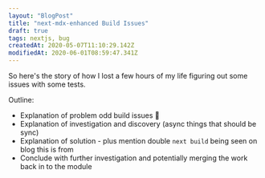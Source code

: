```yaml
---
layout: "BlogPost"
title: "next-mdx-enhanced Build Issues"
draft: true
tags: nextjs, bug
createdAt: 2020-05-07T11:10:29.142Z
modifiedAt: 2020-06-01T08:59:47.341Z
---
```


So here's the story of how I lost a few hours of my life figuring out some issues with some tests.

Outline:

- Explanation of problem odd build issues :bug:
- Explanation of investigation and discovery (async things that should be sync)
- Explanation of solution - plus mention double `next build` being seen on blog this is from
- Conclude with further investigation and potentially merging the work back in to the module
